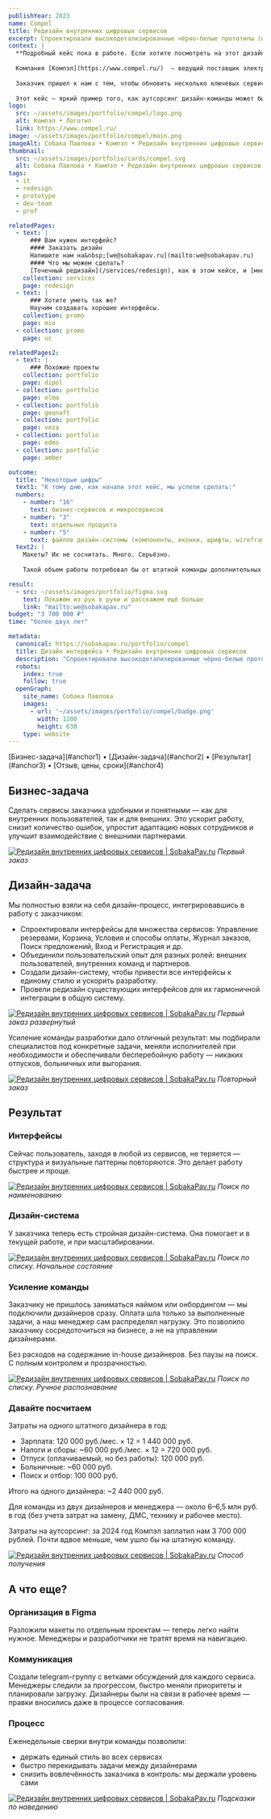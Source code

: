 ```yaml
---
publishYear: 2023
name: Compel
title: Редизайн внутренних цифровых сервисов
excerpt: Спроектировали высокодетализированные чёрно-белые прототипы (wireframes) пользовательского интерфейса по отдельным задачам заказчика.
context: |
  **Подробный кейс пока в работе. Если хотите посмотреть на этот дизайн в деталях, пишите нам на [we@sobakapav.ru](mailto:we@sobakapav.ru)**
  
  Компания [Компэл](https://www.compel.ru/)  — ведущий поставщик электронных компонентов и модулей для производителей оборудования и электроники. 
  
  Заказчик пришел к нам с тем, чтобы обновить несколько ключевых сервисов, но проект перерос в долгосрочное сотрудничество — уже третий год мы работаем вместе. 
  
  Этот кейс — яркий пример того, как аутсорсинг дизайн-команды может быть выгоднее, гибче и проще в управлении, чем содержание собственного отдела. Вместо формирования штатной команды дизайнеров заказчик несколько лет сотрудничает с нами.
logo:
  src: ~/assets/images/portfolio/compel/logo.png
  alt: Компэл • Логотип
  link: https://www.compel.ru/
image: ~/assets/images/portfolio/compel/main.png
imageAlt: Собака Павлова • Компэл • Редизайн внутренних цифровых сервисов
thumbnail:
  src: ~/assets/images/portfolio/cards/compel.svg
  alt: Собака Павлова • Компэл • Редизайн внутренних цифровых сервисов
tags:
  - it
  - redesign
  - prototype
  - dev-team
  - prof

relatedPages:
  - text: |
      ### Вам нужен интерфейс?
      #### Заказать дизайн
      Напишите нам на&nbsp;[we@sobakapav.ru](mailto:we@sobakapav.ru) 
      #### Что мы можем сделать?
      [Точечный редизайн](/services/redesign), как в этом кейсе, и [многое другое](/services). 
    collection: services
    page: redesign
  - text: |
      ### Хотите уметь так же?
      Научим создавать хорошие интерфейсы.
    collection: promo
    page: mio
  - collection: promo
    page: uc

relatedPages2:
  - text: |
      ### Похожие проекты
    collection: portfolio
    page: dipol
  - collection: portfolio
    page: elma
  - collection: portfolio
    page: geonaft
  - collection: portfolio
    page: veza
  - collection: portfolio
    page: edms
  - collection: portfolio
    page: amber

outcome:
  title: "Некоторые цифры"
  text1: "К тому дню, как начали этот кейс, мы успели сделать:"
  numbers:
    - number: "16" 
      text: бизнес-сервисов и микросервисов
    - number: "3"
      text: отдельных продукта
    - number: "5" 
      text: файлов дизайн-системы (компоненты, иконки, шрифты, wireframes)
  text2: |
    Макеты? Их не сосчитать. Много. Серьёзно.
    
    Такой объем работы потребовал бы от штатной команды дополнительных ресурсов и найма. В предложенном режиме мы гибко привлекали специалистов по мере необходимости.

result:
  - src: ~/assets/images/portfolio/figma.svg
    text: Покажем из рук в руки и расскажем ещё больше
    link: "mailto:we@sobakapav.ru"
budget: "3 700 000 ₽"
time: "более двух лет"

metadata:
  canonical: https://sobakapav.ru/portfolio/compel
  title: Дизайн интерфейса • Редизайн внутренних цифровых сервисов
  description: "Спроектировали высокодетализированные чёрно-белые прототипы (wireframes) пользовательского интерфейса по отдельным задачам заказчика."
  robots:
    index: true
    follow: true
  openGraph:
    site_name: Собака Павлова
    images:
      - url: '~/assets/images/portfolio/compel/badge.png'
        width: 1200
        height: 630
    type: website
---
```


<TOC>
[Бизнес-задача](#anchor1) • [Дизайн-задача](#anchor2) • [Результат](#anchor3) • [Отзыв, цены, сроки](#anchor4)
</TOC>

## <a name="anchor1" />Бизнес-задача

Сделать сервисы заказчика удобными и понятными — как для внутренних пользователей, так и для внешних. Это ускорит работу, снизит количество ошибок, упростит адаптацию новых сотрудников и улучшит взаимодействие с внешними партнерами.

<a href="/images/portfolio/compel/1.png" target="_blank">![Редизайн внутренних цифровых сервисов | SobakaPav.ru](~/assets/images/portfolio/compel/1.png)</a>
_Первый заказ_

## <a name="anchor2" />Дизайн-задача

Мы полностью взяли на себя дизайн-процесс, интегрировавшись в работу с заказчиком:

- Спроектировали интерфейсы для множества сервисов: Управление резервами, Корзина, Условия и способы оплаты, Журнал заказов, Поиск предложений, Вход и Регистрация и др.
- Объединили пользовательский опыт для разных ролей: внешних пользователей, внутренних команд и партнеров.
- Создали дизайн-систему, чтобы привести все интерфейсы к единому стилю и ускорить разработку.
- Провели редизайн существующих интерфейсов для их гармоничной интеграции в общую систему.

<a href="/images/portfolio/compel/2.png" target="_blank">![Редизайн внутренних цифровых сервисов | SobakaPav.ru](~/assets/images/portfolio/compel/2.png)</a>
_Первый заказ развернутый_

Усиление команды разработки дало отличный результат: мы подбирали специалистов под конкретные задачи, меняли исполнителей при необходимости и обеспечивали бесперебойную работу — никаких отпусков, больничных или выгорания.

<a href="/images/portfolio/compel/3.png" target="_blank">![Редизайн внутренних цифровых сервисов | SobakaPav.ru](~/assets/images/portfolio/compel/3.png)</a>
_Повторный заказ_

## <a name="anchor3" />Результат
### Интерфейсы

Сейчас пользователь, заходя в любой из сервисов, не теряется — структура и визуальные паттерны повторяются. Это делает работу быстрее и проще.

<a href="/images/portfolio/compel/4.png" target="_blank">![Редизайн внутренних цифровых сервисов | SobakaPav.ru](~/assets/images/portfolio/compel/4.png)</a>
_Поиск по наименованию_

### Дизайн-система

У заказчика теперь есть стройная дизайн-система. Она помогает и в текущей работе, и при масштабировании.

<a href="/images/portfolio/compel/5.png" target="_blank">![Редизайн внутренних цифровых сервисов | SobakaPav.ru](~/assets/images/portfolio/compel/5.png)</a>
_Поиск по списку. Начальное состояние_

### Усиление команды

Заказчику не пришлось заниматься наймом или онбордингом — мы подключили дизайнеров сразу. Оплата шла только за выполненные задачи, а наш менеджер сам распределял нагрузку. Это позволило заказчику сосредоточиться на бизнесе, а не на управлении дизайнерами.

Без расходов на содержание in-house дизайнеров. Без паузы на поиск. С полным контролем и прозрачностью.

<a href="/images/portfolio/compel/6.png" target="_blank">![Редизайн внутренних цифровых сервисов | SobakaPav.ru](~/assets/images/portfolio/compel/6.png)</a>
_Поиск по списку. Ручное распознавание_

### Давайте посчитаем

Затраты на одного штатного дизайнера в год:
- Зарплата: 120 000 руб./мес. × 12 = 1 440 000 руб.
- Налоги и сборы: ~60 000 руб./мес. × 12 = 720 000 руб.
- Отпуск (оплачиваемый, но без работы): 120 000 руб.
- Больничные: ~60 000 руб.
- Поиск и отбор: 100 000 руб.

Итого на одного дизайнера: ~2 440 000 руб.

Для команды из двух дизайнеров и менеджера — около 6–6,5 млн руб. в год (без учета затрат на замену, ДМС, технику и рабочее место).

Затраты на аутсорсинг: за 2024 год Компэл заплатил нам 3 700 000 рублей. Почти вдвое меньше, чем ушло бы на штатную команду.

<a href="/images/portfolio/compel/7.png" target="_blank">![Редизайн внутренних цифровых сервисов | SobakaPav.ru](~/assets/images/portfolio/compel/7.png)</a>
_Способ получения_

## <a name="anchor4" />А что еще?
### Организация в Figma

Разложили макеты по отдельным проектам — теперь легко найти нужное. Менеджеры и разработчики не тратят время на навигацию.

### Коммуникация

Создали telegram-группу с ветками обсуждений для каждого сервиса. Менеджеры следили за прогрессом, быстро меняли приоритеты и планировали загрузку. Дизайнеры были на связи в рабочее время — правки вносились даже в процессе согласования.

### Процесс

Еженедельные сверки внутри команды позволили:
- держать единый стиль во всех сервисах
- быстро перекидывать задачи между дизайнерами
- снизить вовлечённость заказчика в контроль: мы держали уровень сами

<a href="/images/portfolio/compel/8.png" target="_blank">![Редизайн внутренних цифровых сервисов | SobakaPav.ru](~/assets/images/portfolio/compel/8.png)</a>
_Подсказки по наведению_

## <a name="anchor5" />
